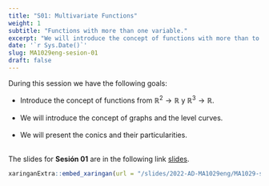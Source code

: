 ```yaml
---
title: "S01: Multivariate Functions"
weight: 1
subtitle: "Functions with more than one variable."
excerpt: "We will introduce the concept of functions with more than to model problems in higher dimensions."
date: '`r Sys.Date()`'
slug: MA1029eng-sesion-01
draft: false
---
```


During this session we have the following goals:

  * Introduce the concept of functions from $\mathbb{R}^2\to \mathbb{R}$ y $\mathbb{R}^3\to\mathbb{R}$. <br/><br/>
  * We will introduce the concept of graphs and the level curves. <br/><br/>
  * We will present the conics and their particularities. <br/><br/>


The slides for **Sesión 01** are in the following link [slides](/slides/2022-AD-MA1029eng/MA1029-sesion-01).

```r
xaringanExtra::embed_xaringan(url = "/slides/2022-AD-MA1029eng/MA1029-sesion-01", ratio = "4:3")
```